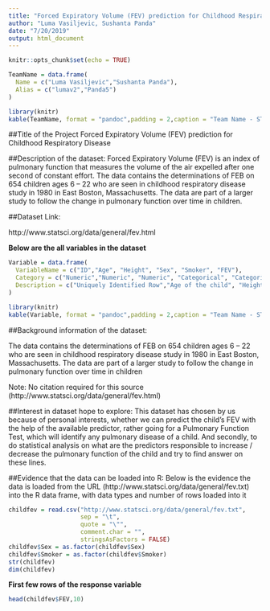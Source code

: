 ```yaml
---
title: "Forced Expiratory Volume (FEV) prediction for Childhood Respiratory Disease"
author: "Luma Vasiljevic, Sushanta Panda"
date: "7/20/2019"
output: html_document
---
```


```r
knitr::opts_chunk$set(echo = TRUE)
```


```r
TeamName = data.frame(
  Name = c("Luma Vasiljevic","Sushanta Panda"),
  Alias = c("lumav2","Panda5")
)
```

```r
library(knitr)
kable(TeamName, format = "pandoc",padding = 2,caption = "Team Name - STAT 420 - Data Analysis Project")
```

##Title of the Project
Forced Expiratory Volume (FEV) prediction for Childhood Respiratory Disease



##Description of the dataset:
Forced Expiratory Volume (FEV) is an index of pulmonary function that measures the volume of the air expelled after one second of constant effort. The data contains the determinations of FEB on 654 children ages 6 – 22 who are seen in childhood respiratory disease study in 1980 in East Boston, Massachusetts. The data are part of a larger study to follow the change in pulmonary function over time in children.


##Dataset Link: 

http://www.statsci.org/data/general/fev.html


**Below are the all variables in the dataset**

```r
Variable = data.frame(
  VariableName = c("ID","Age", "Height", "Sex", "Smoker", "FEV"),
  Category = c("Numeric","Numeric", "Numeric", "Categorical", "Categorical", "Numeric"),
  Description = c("Uniquely Identified Row","Age of the child", "Height of the child in inches", "Sex of the child ", "Whether the child is a non-smoker or current smoker", "FEV of the child in litres")
)
```

```r
library(knitr)
kable(Variable, format = "pandoc",padding = 2,caption = "Team Name - STAT 420 - Data Analysis Project")
```

##Background information of the dataset:

The data contains the determinations of FEB on 654 children ages 6 – 22 who are seen in childhood respiratory disease study in 1980 in East Boston, Massachusetts. The data are part of a larger study to follow the change in pulmonary function over time in children

Note: No citation required for this source (http://www.statsci.org/data/general/fev.html)


##Interest in dataset hope to explore:
This dataset has chosen by us because of personal interests, whether we can predict the child’s FEV with the help of the available predictor, rather going for a Pulmonary Function Test, which will identify any pulmonary disease of a child. And secondly, to do statistical analysis on what are the predictors responsible to increase / decrease the pulmonary function of the child and try to find answer on these lines.

##Evidence that the data can be loaded into R:
Below is the evidence the data is loaded from the URL (http://www.statsci.org/data/general/fev.txt)  into the R data frame, with data types and number of rows loaded into it

```r
childfev = read.csv("http://www.statsci.org/data/general/fev.txt",
                    sep = "\t",
                    quote = "\"",
                    comment.char = "",
                    stringsAsFactors = FALSE)
childfev$Sex = as.factor(childfev$Sex)
childfev$Smoker = as.factor(childfev$Smoker)
str(childfev)
dim(childfev)
```

**First few rows of the response variable**
```r
head(childfev$FEV,10)
```


